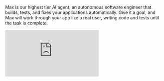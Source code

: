 Max is our highest tier AI agent, an autonomous software engineer that builds, tests, and fixes your applications automatically. Give it a goal, and Max will work through your app like a real user, writing code and tests until the task is complete.

<div style={{position: 'relative', paddingBottom: '56.25%', height: 0}}>
  <iframe 
    src="https://www.loom.com/embed/45b0369945df4fd286a7011bc58eeb15?sid=9999c611-6a42-4880-9198-2b01a5e39989" 
    frameBorder="0" 
    webkitAllowFullScreen 
    mozAllowFullScreen 
    allowFullScreen 
    style={{position: 'absolute', top: 0, left: 0, width: '100%', height: '100%'}}
  />
</div>

## What Makes Max Different

Anything already lets you build products without coding. So what's new about Max?

**It builds for you.**

We gave Max eyes, hands, and more intelligence and autonomy. Max sees and uses your app. It operates on its own live or in the background. Like a real engineer.

- Max runs your app in a full browser. It looks at it the way a user does and notices what happens as it tries it.
- Max uses your app like a person. It scrolls, types, clicks, logs in, uploads, checks out to try end to end flows.
- It keeps going on its own. Goal → try the app → change something → try again, until solved. It sometimes runs for 100+ steps and 30+ minutes (but usually it solves it faster)

Max is a personal product engineer designed to help anyone ship complex projects.

![Max in action](/images/maxinaction.gif)

## Getting Started

**Requirements**: Anything subscription ($200+/month) + credits for Max tasks

**Start a Max task**:
1. Select Max from the mode switcher in an active project
2. Give it a goal in natural language:
   - "Add swipe gestures to navigate between screens"
   - "Implement push notifications for new messages"
3. Launch Max and watch it work
4. Wait for agent to report its work as completed

![Max in action](/images/testmax.png)

## Use Cases

**Nuanced issues or problems in your application**
- "Users sometimes get logged out when refreshing"
- "Checkout fails randomly on mobile"
- "Double charges on fast taps"

**Features you want shipped without babysitting**
- "Add user onboarding flow"
- "Implement search functionality"
- "Repair drag and drop functionality"

**Pre-launch QA across all key flows**
- Run multiple Max instances in parallel
- Test signup, payment, invites simultaneously
- Launch with confidence everything works

## Real Examples

**Broken checkout flow**
- Max walked through the Stripe integration step-by-step
- Identified timing issues with payment initialization
- Fixed loading states and error handling
- Result: 100% checkout success rate

**Mobile double-submit bug**
- Max emulated fast thumb taps to reproduce the issue
- Added client-side submission locking
- Implemented server-side idempotency keys
- Result: Zero duplicate charges

## Parallel Processing

Max can run multiple concurrent tasks simultaneously, allowing you to tackle complex projects with multiple features or bugs in parallel.

<div style={{position: 'relative', paddingBottom: '56.25%', height: 0}}>
  <iframe
    src="https://www.loom.com/embed/ea5cfb993eac416c91472c1d7e5c8866?sid=402e76a2-a170-4bcb-9767-c20b0a4339f8"
    frameBorder="0"
    webkitAllowFullScreen
    mozAllowFullScreen
    allowFullScreen
    style={{position: 'absolute', top: 0, left: 0, width: '100%', height: '100%'}}
  />
</div>

### Feature and Bug Fixing Swarms

Start multiple Max instances to work on different aspects of your application simultaneously:

- **Feature Development**: Run separate Max tasks for different features
- **Bug Fixing**: Deploy multiple agents to tackle different issues
- **Testing**: Parallel testing across different user flows
- **Optimization**: Multiple agents working on performance improvements

This parallel approach dramatically reduces development time and allows you to ship complex updates faster.

## Pricing

Available to all **$200+/mo** subscribers. Each Max task uses credits based on job size.

## Try It Today

Give Max a goal:
- "Add swipe gestures to navigate between screens"
- "Implement push notifications for new messages"
